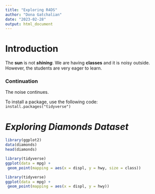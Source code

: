 ```yaml
---
title: "Exploring R4DS"
author: "Dona Gatchalian"
date: "2023-02-28"
output: html_document
---
```


# Introduction

The **sun** is not ***shining***. We are having **classes** and it is noisy outside. However, the students are very eager to learn.  

### Continuation

The noise continues.

To install a package, use the following code: `install.packages("tidyverse")`

# ***Exploring Diamonds Dataset***

```r
library(ggplot2)
data(diamonds)
head(diamonds)
```

```r
library(tidyverse)
ggplot(data = mpg) +
 geom_point(mapping = aes(x = displ, y = hwy, size = class))
```

```r
library(tidyverse)
ggplot(data = mpg) +
 geom_point(mapping = aes(x = displ, y = hwy))
```
